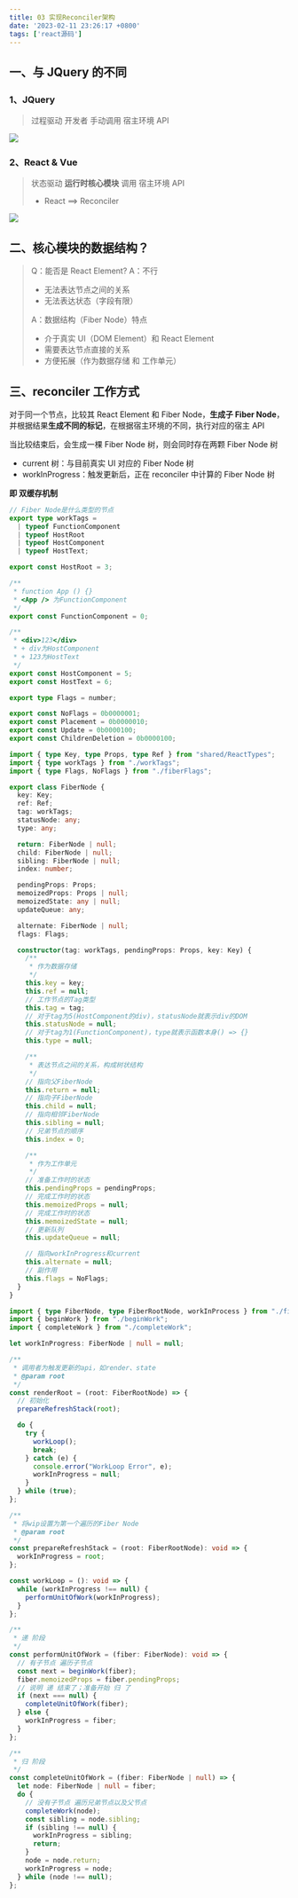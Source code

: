 ```yaml
---
title: 03 实现Reconciler架构
date: '2023-02-11 23:26:17 +0800'
tags: ['react源码']
---
```


## 一、与 JQuery 的不同

### 1、JQuery

> 过程驱动
> 开发者 手动调用 宿主环境 API

![](https://cdn.jsdelivr.net/gh/zangguojun/tuchuang/yuque/FoANepEwccbqX_Le95r2WV4SaYgT.png)

### 2、React & Vue

> 状态驱动
> **运行时核心模块** 调用 宿主环境 API
>
> - React ==> Reconciler

![](https://cdn.jsdelivr.net/gh/zangguojun/tuchuang/yuque/Fsza-T9dPGWvcrH2MBp4RS7FQl1W.png)

## 二、核心模块的数据结构？

> Q：能否是 React Element?
> A：不行
>
> - 无法表达节点之间的关系
> - 无法表达状态（字段有限）
>
> A：数据结构（Fiber Node）特点
>
> - 介于真实 UI（DOM Element）和 React Element
> - 需要表达节点直接的关系
> - 方便拓展（作为数据存储 和 工作单元）

## 三、reconciler 工作方式

对于同一个节点，比较其 React Element 和 Fiber Node，**生成子 Fiber Node**，并根据结果**生成不同的标记**，在根据宿主环境的不同，执行对应的宿主 API

当比较结束后，会生成一棵 Fiber Node 树，则会同时存在两颗 Fiber Node 树

- current 树：与目前真实 UI 对应的 Fiber Node 树
- workInProgress：触发更新后，正在 reconciler 中计算的 Fiber Node 树

**即 双缓存机制**

```typescript
// Fiber Node是什么类型的节点
export type workTags =
  | typeof FunctionComponent
  | typeof HostRoot
  | typeof HostComponent
  | typeof HostText;

export const HostRoot = 3;

/**
 * function App () {}
 * <App /> 为FunctionComponent
 */
export const FunctionComponent = 0;

/**
 * <div>123</div>
 * + div为HostComponent
 * + 123为HostText
 */
export const HostComponent = 5;
export const HostText = 6;
```

```typescript
export type Flags = number;

export const NoFlags = 0b0000001;
export const Placement = 0b0000010;
export const Update = 0b0000100;
export const ChildrenDeletion = 0b0000100;
```

```typescript
import { type Key, type Props, type Ref } from "shared/ReactTypes";
import { type workTags } from "./workTags";
import { type Flags, NoFlags } from "./fiberFlags";

export class FiberNode {
  key: Key;
  ref: Ref;
  tag: workTags;
  statusNode: any;
  type: any;

  return: FiberNode | null;
  child: FiberNode | null;
  sibling: FiberNode | null;
  index: number;

  pendingProps: Props;
  memoizedProps: Props | null;
  memoizedState: any | null;
  updateQueue: any;

  alternate: FiberNode | null;
  flags: Flags;

  constructor(tag: workTags, pendingProps: Props, key: Key) {
    /**
     * 作为数据存储
     */
    this.key = key;
    this.ref = null;
    // 工作节点的Tag类型
    this.tag = tag;
    // 对于tag为5(HostComponent的div)，statusNode就表示div的DOM
    this.statusNode = null;
    // 对于tag为1(FunctionComponent)，type就表示函数本身() => {}
    this.type = null;

    /**
     * 表达节点之间的关系，构成树状结构
     */
    // 指向父FiberNode
    this.return = null;
    // 指向子FiberNode
    this.child = null;
    // 指向相邻FiberNode
    this.sibling = null;
    // 兄弟节点的顺序
    this.index = 0;

    /**
     * 作为工作单元
     */
    // 准备工作时的状态
    this.pendingProps = pendingProps;
    // 完成工作时的状态
    this.memoizedProps = null;
    // 完成工作时的状态
    this.memoizedState = null;
    // 更新队列
    this.updateQueue = null;

    // 指向workInProgress和current
    this.alternate = null;
    // 副作用
    this.flags = NoFlags;
  }
}
```

```typescript
import { type FiberNode, type FiberRootNode, workInProcess } from "./fiber";
import { beginWork } from "./beginWork";
import { completeWork } from "./completeWork";

let workInProgress: FiberNode | null = null;

/**
 * 调用者为触发更新的api，如render、state
 * @param root
 */
const renderRoot = (root: FiberRootNode) => {
  // 初始化
  prepareRefreshStack(root);

  do {
    try {
      workLoop();
      break;
    } catch (e) {
      console.error("WorkLoop Error", e);
      workInProgress = null;
    }
  } while (true);
};

/**
 * 将wip设置为第一个遍历的Fiber Node
 * @param root
 */
const prepareRefreshStack = (root: FiberRootNode): void => {
  workInProgress = root;
};

const workLoop = (): void => {
  while (workInProgress !== null) {
    performUnitOfWork(workInProgress);
  }
};

/**
 * 递 阶段
 */
const performUnitOfWork = (fiber: FiberNode): void => {
  // 有子节点 遍历子节点
  const next = beginWork(fiber);
  fiber.memoizedProps = fiber.pendingProps;
  // 说明 递 结束了；准备开始 归 了
  if (next === null) {
    completeUnitOfWork(fiber);
  } else {
    workInProgress = fiber;
  }
};

/**
 * 归 阶段
 */
const completeUnitOfWork = (fiber: FiberNode | null) => {
  let node: FiberNode | null = fiber;
  do {
    // 没有子节点 遍历兄弟节点以及父节点
    completeWork(node);
    const sibling = node.sibling;
    if (sibling !== null) {
      workInProgress = sibling;
      return;
    }
    node = node.return;
    workInProgress = node;
  } while (node !== null);
};
```

